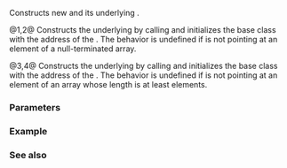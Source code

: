 {{cpp/io/istrstream/title|istrstream}}
{{cpp/io/istrstream/navbar}}
{{dcl begin}}
{{dcl|num=1|deprecated=c++98|removed=c++26|1=
explicit istrstream( const char* s );
}}
{{dcl|num=2|deprecated=c++98|removed=c++26|1=
explicit istrstream( char* s );
}}
{{dcl|num=3|deprecated=c++98|removed=c++26|1=
istrstream( const char* s, std::streamsize n );
}}
{{dcl|num=4|deprecated=c++98|removed=c++26|1=
istrstream( char* s, std::streamsize n );
}}
{{dcl end}}

Constructs new {{lc|std::istrstream}} and its underlying {{lc|std::strstreambuf}}.

@1,2@ Constructs the underlying {{lc|std::strstreambuf}} by calling {{c|strstreambuf(s, 0)}} and initializes the base class with the address of the {{tt|strstreambuf}}. The behavior is undefined if {{c|s}} is not pointing at an element of a null-terminated array.

@3,4@ Constructs the underlying {{lc|std::strstreambuf}} by calling {{c|strstreambuf(s, n)}} and initializes the base class with the address of the {{tt|strstreambuf}}. The behavior is undefined if {{c|s}} is not pointing at an element of an array whose length is at least {{c|n}} elements.

===Parameters===
{{par begin}}
{{par|s|C-string or char array to use as the contents of the stream}}
{{par|n|size of the array}}
{{par end}}

===Example===
{{example
|code=
#include &lt;iostream&gt;
#include &lt;strstream&gt;

int main()
{
    std::istrstream s1("1 2 3"); // string literal
    int n1, n2, n3;
    if (s1 &gt;&gt; n1 &gt;&gt; n2 &gt;&gt; n3)
        std::cout &lt;&lt; n1 &lt;&lt; ", " &lt;&lt; n2 &lt;&lt; ", " &lt;&lt; n3 &lt;&lt; '\n';

    char arr[] = {'4', ' ', '5', ' ', '6'};
    std::istrstream s2(arr, sizeof arr);
    if (s2 &gt;&gt; n1 &gt;&gt; n2 &gt;&gt; n3)
        std::cout &lt;&lt; n1 &lt;&lt; ", " &lt;&lt; n2 &lt;&lt; ", " &lt;&lt; n3 &lt;&lt; '\n';
}
|output=
1, 2, 3
4, 5, 6
}}

===See also===
{{dsc begin}}
{{dsc inc|cpp/io/strstreambuf/dsc strstreambuf}}
{{dsc inc|cpp/io/strstream/dsc constructor|ostrstream}}
{{dsc inc|cpp/io/strstream/dsc constructor|strstream}}
{{dsc end}}

{{langlinks|ja|zh}}